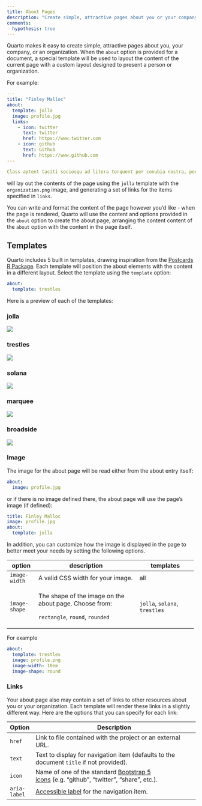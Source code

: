 ```yaml
---
title: About Pages
description: "Create simple, attractive pages about you or your company."
comments: 
  hypothesis: true
---
```


Quarto makes it easy to create simple, attractive pages about you, your company, or an organization. When the `about` option is provided for a document, a special template will be used to layout the content of the current page with a custom layout designed to present a person or organization.

For example:

``` yaml
---
title: "Finley Malloc"
about:
  template: jolla
  image: profile.jpg
  links:
    - icon: twitter
      text: twitter
      href: https://www.twitter.com
    - icon: github
      text: Github
      href: https://www.github.com
---

Class aptent taciti sociosqu ad litora torquent per conubia nostra, per inceptos himenaeos. Ut interdum in dolor quis accumsan. Suspendisse sed nisi sollicitudin, suscipit turpis quis, molestie ipsum. Phasellus ante ante, vehicula a porta quis, venenatis non magna. 
```

will lay out the contents of the page using the `jolla` template with the `organization.png` image, and generating a set of links for the items specified in `links`.

You can write and format the content of the page however you'd like - when the page is rendered, Quarto will use the content and options provided in the `about` option to create the about page, arranging the content content of the `about` option with the content in the page itself.

## Templates

Quarto includes 5 built in templates, drawing inspiration from the [Postcards R Package](https://cran.r-project.org/web/packages/postcards/readme/README.html). Each template will position the about elements with the content in a different layout. Select the template using the `template` option:

``` yaml
about:
  template: trestles
```

Here is a preview of each of the templates:

::: panel-tabset
### jolla

![](images/about-jolla.png){.border}

### trestles

![](images/about-trestles.png){.border}

### solana

![](images/about-solana.png){.border}

### marquee

![](images/about-marquee.png){.border}

### broadside

![](images/about-broadside.png){.border}
:::

### Image

The image for the about page will be read either from the about entry itself:

``` yaml
about:
  image: profile.jpg
```

or if there is no image defined there, the about page will use the page's image (if defined):

``` yaml
title: Finley Malloc
image: profile.jpg
about:
  template: jolla
```

In addition, you can customize how the image is displayed in the page to better meet your needs by setting the following options.

+---------------+--------------------------------------------------------+-------------------------------+
| option        | description                                            | templates                     |
+===============+========================================================+===============================+
| `image-width` | A valid CSS width for your image.                      | all                           |
+---------------+--------------------------------------------------------+-------------------------------+
| `image-shape` | The shape of the image on the about page. Choose from: | `jolla`, `solana`, `trestles` |
|               |                                                        |                               |
|               | `rectangle`, `round`, `rounded`                        |                               |
+---------------+--------------------------------------------------------+-------------------------------+

For example

``` yaml
about:
  template: trestles
  image: profile.png
  image-width: 10em
  image-shape: round
```

### Links

Your about page also may contain a set of links to other resources about you or your organization. Each template will render these links in a slightly different way. Here are the options that you can specify for each link:

+---------------+-------------------------------------------------------------------------------------------------------------------------------------------------------------+
| Option        | Description                                                                                                                                                 |
+===============+=============================================================================================================================================================+
| `href`        | Link to file contained with the project or an external URL.                                                                                                 |
+---------------+-------------------------------------------------------------------------------------------------------------------------------------------------------------+
| `text`        | Text to display for navigation item (defaults to the document `title` if not provided).                                                                     |
+---------------+-------------------------------------------------------------------------------------------------------------------------------------------------------------+
| `icon`        | Name of one of the standard [Bootstrap 5 icons](https://icons.getbootstrap.com/) (e.g. "github", "twitter", "share", etc.).                                 |
+---------------+-------------------------------------------------------------------------------------------------------------------------------------------------------------+
| `aria-label`  | [Accessible label](https://developer.mozilla.org/en-US/docs/Web/Accessibility/ARIA/ARIA_Techniques/Using_the_aria-label_attribute) for the navigation item. |
+---------------+-------------------------------------------------------------------------------------------------------------------------------------------------------------+
